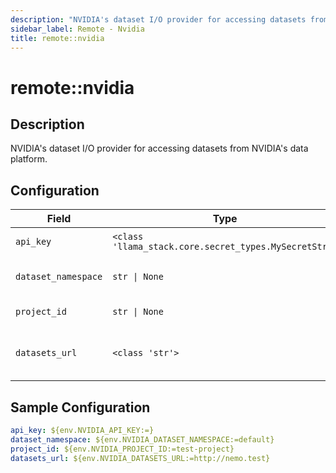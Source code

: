 ```yaml
---
description: "NVIDIA's dataset I/O provider for accessing datasets from NVIDIA's data platform."
sidebar_label: Remote - Nvidia
title: remote::nvidia
---
```


# remote::nvidia

## Description

NVIDIA's dataset I/O provider for accessing datasets from NVIDIA's data platform.

## Configuration

| Field | Type | Required | Default | Description |
|-------|------|----------|---------|-------------|
| `api_key` | `<class 'llama_stack.core.secret_types.MySecretStr'>` | No |  | The NVIDIA API key. |
| `dataset_namespace` | `str \| None` | No | default | The NVIDIA dataset namespace. |
| `project_id` | `str \| None` | No | test-project | The NVIDIA project ID. |
| `datasets_url` | `<class 'str'>` | No | http://nemo.test | Base URL for the NeMo Dataset API |

## Sample Configuration

```yaml
api_key: ${env.NVIDIA_API_KEY:=}
dataset_namespace: ${env.NVIDIA_DATASET_NAMESPACE:=default}
project_id: ${env.NVIDIA_PROJECT_ID:=test-project}
datasets_url: ${env.NVIDIA_DATASETS_URL:=http://nemo.test}
```
